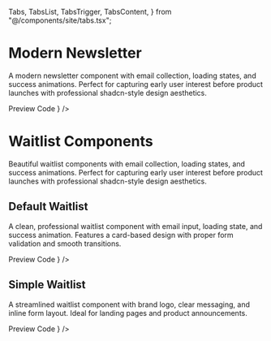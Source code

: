   Tabs,
  TabsList,
  TabsTrigger,
  TabsContent,
} from "@/components/site/tabs.tsx";



# Modern Newsletter
A modern newsletter component with email collection, loading states, and success animations. Perfect for capturing early user interest before product launches with professional shadcn-style design aesthetics.

<Tabs defaultValue="preview" className="">
  <TabsList>
    <TabsTrigger value="preview">Preview</TabsTrigger>
    <TabsTrigger value="code">Code</TabsTrigger>
  </TabsList>
  <TabsContent value="preview">
    <ComponentRenderer component={<NewsletterSection />} />
  </TabsContent>
  <TabsContent value="code">
    <CodeBlock filePath="src/app/components/waitlist/waitlist3.tsx" />
  </TabsContent>
</Tabs>


# Waitlist Components

Beautiful waitlist components with email collection, loading states, and success animations. Perfect for capturing early user interest before product launches with professional shadcn-style design aesthetics.


## Default Waitlist

A clean, professional waitlist component with email input, loading state, and success animation. Features a card-based design with proper form validation and smooth transitions.

<Tabs defaultValue="preview" className="">
  <TabsList>
    <TabsTrigger value="preview">Preview</TabsTrigger>
    <TabsTrigger value="code">Code</TabsTrigger>
  </TabsList>
  <TabsContent value="preview">
    <ComponentRenderer component={<Waitlist />} />
  </TabsContent>
  <TabsContent value="code">
    <CodeBlock filePath="src/app/components/waitlist/waitlist.tsx" />
  </TabsContent>
</Tabs>

## Simple Waitlist

A streamlined waitlist component with brand logo, clear messaging, and inline form layout. Ideal for landing pages and product announcements.

<Tabs defaultValue="preview" className="">
  <TabsList>
    <TabsTrigger value="preview">Preview</TabsTrigger>
    <TabsTrigger value="code">Code</TabsTrigger>
  </TabsList>
  <TabsContent value="preview">
    <ComponentRenderer component={<Waitlist2 />} />
  </TabsContent>
  <TabsContent value="code">
    <CodeBlock filePath="src/app/components/waitlist/waitlist2.tsx" />
  </TabsContent>
</Tabs>
